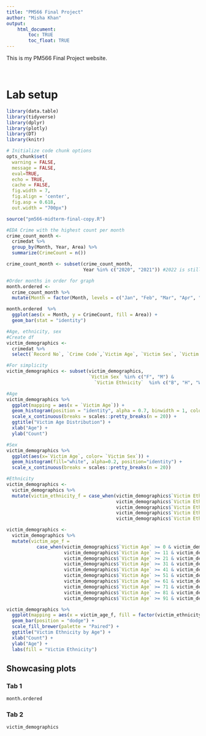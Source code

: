 ```yaml
---
title: "PM566 Final Project"
author: "Misha Khan"
output: 
    html_document:
        toc: TRUE
        toc_float: TRUE
---
```


This is my PM566 Final Project website.

<br>

# Lab setup

```r
library(data.table)
library(tidyverse)
library(dplyr)
library(plotly)
library(DT)
library(knitr)

# Initialize code chunk options
opts_chunk$set(
  warning = FALSE,
  message = FALSE,
  eval=TRUE,
  echo = TRUE,
  cache = FALSE,
  fig.width = 7, 
  fig.align = 'center',
  fig.asp = 0.618,
  out.width = "700px")

```

```r
source("pm566-midterm-final-copy.R")

#EDA Crime with the highest count per month
crime_count_month <-  
  crimedat %>%
  group_by(Month, Year, Area) %>% 
  summarize(CrimeCount = n()) 

crime_count_month <- subset(crime_count_month, 
                            Year %in% c("2020", "2021")) #2022 is still in progress

#Order months in order for graph
month.ordered <- 
  crime_count_month %>%
  mutate(Month = factor(Month, levels = c("Jan", "Feb", "Mar", "Apr", "May",  "Jun", "Jul", "Aug", "Sep", "Oct", "Nov", "Dec")))

month.ordered  %>%
  ggplot(aes(x = Month, y = CrimeCount, fill = Area)) +
  geom_bar(stat = "identity")

#Age, ethnicity, sex
#Create df
victim_demographics <-
  crimedat %>%
  select(`Record No`, `Crime Code`,`Victim Age`, `Victim Sex`, `Victim Ethnicity` , Area, Crime, `Year`)

#For simplicity
victim_demographics <- subset(victim_demographics, 
                              `Victim Sex` %in% c("F", "M") &
                                `Victim Ethnicity`  %in% c("B", "H", "W", "A", "O"))

#Age
victim_demographics %>%
  ggplot(mapping = aes(x = `Victim Age`)) + 
  geom_histogram(position = "identity", alpha = 0.7, binwidth = 1, color = "black", fill = "red") +
  scale_x_continuous(breaks = scales::pretty_breaks(n = 20)) +
  ggtitle("Victim Age Distribution") +
  xlab("Age") +
  ylab("Count")

#Sex
victim_demographics %>%
  ggplot(aes(x=`Victim Age`, color= `Victim Sex`)) +
  geom_histogram(fill="white", alpha=0.2, position="identity") +
  scale_x_continuous(breaks = scales::pretty_breaks(n = 20)) 

#Ethnicity
victim_demographics <-
  victim_demographics %>%
  mutate(victim_ethnicity_f = case_when(victim_demographics$`Victim Ethnicity` == "W" ~ "White",
                                        victim_demographics$`Victim Ethnicity` == "B" ~ "Black",
                                        victim_demographics$`Victim Ethnicity` == "A" ~ "Asian",
                                        victim_demographics$`Victim Ethnicity` == "H" ~ "Hispanic",
                                        victim_demographics$`Victim Ethnicity` == "O" ~ "Other"))

victim_demographics <-
  victim_demographics %>%
  mutate(victim_age_f = 
           case_when(victim_demographics$`Victim Age` >= 0 & victim_demographics$`Victim Age`<= 10 ~ "0-10",
                     victim_demographics$`Victim Age` >= 11 & victim_demographics$`Victim Age`<= 20 ~ "11-20",
                     victim_demographics$`Victim Age` >= 21 & victim_demographics$`Victim Age`<= 30 ~ "21-30",
                     victim_demographics$`Victim Age` >= 31 & victim_demographics$`Victim Age`<= 40 ~ "31-40",
                     victim_demographics$`Victim Age` >= 41 & victim_demographics$`Victim Age`<= 50 ~ "41-50",
                     victim_demographics$`Victim Age` >= 51 & victim_demographics$`Victim Age`<= 60 ~ "51-60",
                     victim_demographics$`Victim Age` >= 61 & victim_demographics$`Victim Age`<= 70 ~ "61-70",
                     victim_demographics$`Victim Age` >= 71 & victim_demographics$`Victim Age`<= 80 ~ "71-80",
                     victim_demographics$`Victim Age` >= 81 & victim_demographics$`Victim Age`<= 90 ~ "81-90",
                     victim_demographics$`Victim Age` >= 91 & victim_demographics$`Victim Age`<= 100 ~ "91-100"))

victim_demographics %>%
  ggplot(mapping = aes(x = victim_age_f, fill = factor(victim_ethnicity_f))) + 
  geom_bar(position = "dodge") +
  scale_fill_brewer(palette = "Paired") +
  ggtitle("Victim Ethnicity by Age") +
  xlab("Count") +
  ylab("Age") +
  labs(fill = "Victim Ethnicity")

```

## Showcasing plots {.tabset}

### Tab 1

```r
month.ordered
``` 

### Tab 2

```r
victim_demographics
```

## {-}
